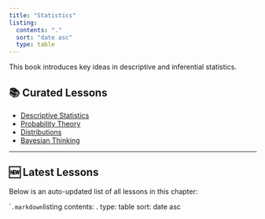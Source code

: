 ```yaml
---
title: "Statistics"
listing:
  contents: "."
  sort: "date asc"
  type: table
---
```



This book introduces key ideas in descriptive and inferential statistics.

## 📚 Curated Lessons

- [Descriptive Statistics](descriptive.qmd)
- [Probability Theory](probability.qmd)
- [Distributions](distributions.qmd)
- [Bayesian Thinking](bayesian.qmd)

---

## 🆕 Latest Lessons

Below is an auto-updated list of all lessons in this chapter:

````.markdown
```listing
contents: .
type: table
sort: date asc
